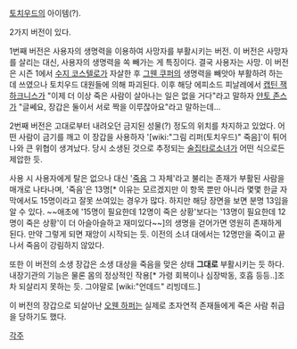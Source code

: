 [[토치우드]]의 아이템(?).

2가지 버전이 있다.

1번째 버전은 사용자의 생명력을 이용하여 사망자를 부활시키는 버전.
이 버전은 사망자를 살리는 대신, 사용자의 생명력을 쏙 빼가는 게 특징이다. 결국 사용자는 사망. 이 버전은 시즌 1에서 [[수지 코스텔로]]가 자살한 후 [[그웬 쿠퍼]]의 생명력을 빼앗아 부활하려 하는 데 쓰였으나 토치우드 대원들에 의해 파괴된다. 이후 해당 에피소드 피날레에서 [[캡틴 잭 하크니스]]가 "이제 더 이상 죽은 사람이 살아나는 일은 없을 거다"라고 말하자 [[얀토 존스]]가 "글쎄요, 장갑은 둘이서 서로 짝을 이루잖아요"라고 말하는데...

2번째 버전은 고대로부터 내려오던 금지된 성물(?) 정도의 위치를 차지하고 있었다. 어떤 사람이 금기를 깨고 이 장갑을 사용하자 '[wiki:"그림 리퍼(토치우드)" 죽음]'이 튀어나와 큰 위협이 생겨났다. 당시 소생된 것으로 추정되는 [[술집타로소녀]]가 어떤 식으로든 제압한 듯.

사용 시 사용자에게 탈은 없으나 대신 '[[죽음]] 그 자체'라고 불리는 존재가 부활된 사람을 매개로 나타나며, '죽음'은 13명[* 이유는 모르겠지만 이 항목 뿐만 아니라 몇몇 한글 자막에서도 15명이라고 잘못 쓰여있는 경우가 많다. 하지만 해당 장면을 보면 분명 13임을 알 수 있다. ~~애초에 '15명이 필요한데 12명이 죽은 상황'보다는 '13명이 필요한데 12명이 죽은 상황'이 더 아슬아슬하고 재미있다~~]의 생명을 걷어가면 영원히 존재하게 된다. 만약 그렇게 되면 재앙이 시작되는 듯. 이전의 소녀 대에서는 12명만을 죽이고 끝나서 죽음이 강림하지 않았다.

또한 이 버전의 소생 장갑은 소생 대상을 죽음을 맞은 상태 '''그대로''' 부활시키는 듯 하다. 내장기관의 기능은 물론 몸의 정상적인 작용[* 가령 회복이나 심장박동, 호흡 등등..]조차 되살리지 못하는 듯. 그야말로 [wiki:"언데드" 리빙데드.]

이 버전의 장갑으로 되살아난 [[오웬 하퍼]]는 실제로 초자연적 존재들에게 죽은 사람 취급을 당하기도 했다.

[[각주]]
